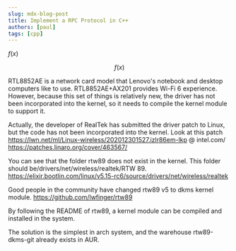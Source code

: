 ```yaml
---
slug: mdx-blog-post
title: Implement a RPC Protocol in C++
authors: [paul]
tags: [cpp]
---
```


$f(x)$

$$
f(x)
$$

RTL8852AE is a network card model that Lenovo's notebook and desktop computers like to use. RTL8852AE+AX201 provides Wi-Fi 6 experience. However, because this set of things is relatively new, the driver has not been incorporated into the kernel, so it needs to compile the kernel module to support it.

Actually, the developer of RealTek has submitted the driver patch to Linux, but the code has not been incorporated into the kernel.
Look at this patch https://lwn.net/ml/Linux-wireless/202012301527.izlr86em-lkp @ intel.com/
https://patches.linaro.org/cover/463567/

You can see that the folder rtw89 does not exist in the kernel. This folder should be/drivers/net/wireless/realtek/RTW 89.
https://elixir.bootlin.com/linux/v5.15-rc6/source/drivers/net/wireless/realtek

Good people in the community have changed rtw89 v5 to dkms kernel module.
https://github.com/lwfinger/rtw89

By following the README of rtw89, a kernel module can be compiled and installed in the system.

The solution is the simplest in arch system, and the warehouse rtw89-dkms-git already exists in AUR.